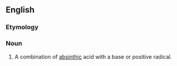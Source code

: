 ==English==

===Etymology===
{{suffix|absinth|ate}}
===Noun===
{{en-noun}}

# {{Chemistry}} A combination of [[absinthic]] acid with a base or positive radical.